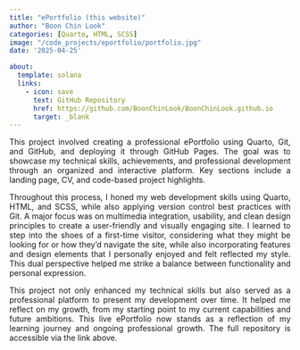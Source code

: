 ```yaml
---
title: "ePortfolio (this website)"
author: "Boon Chin Look"
categories: [Quarto, HTML, SCSS]
image: "/code_projects/eportfolio/portfolio.jpg"
date: '2025-04-25'

about:
  template: solana
  links:
    - icon: save
      text: GitHub Repository
      href: https://github.com/BoonChinLook/BoonChinLook.github.io
      target: _blank
---
```


::: {style="text-align: justify;"}
This project involved creating a professional ePortfolio using Quarto, Git, and GitHub, and deploying it through GitHub Pages. The goal was to showcase my technical skills, achievements, and professional development through an organized and interactive platform. Key sections include a landing page, CV, and code-based project highlights.

Throughout this process, I honed my web development skills using Quarto, HTML, and SCSS, while also applying version control best practices with Git. A major focus was on multimedia integration, usability, and clean design principles to create a user-friendly and visually engaging site. I learned to step into the shoes of a first-time visitor, considering what they might be looking for or how they'd navigate the site, while also incorporating features and design elements that I personally enjoyed and felt reflected my style. This dual perspective helped me strike a balance between functionality and personal expression.

This project not only enhanced my technical skills but also served as a professional platform to present my development over time. It helped me reflect on my growth, from my starting point to my current capabilities and future ambitions. This live ePortfolio now stands as a reflection of my learning journey and ongoing professional growth. The full repository is accessible via the link above.
::: 